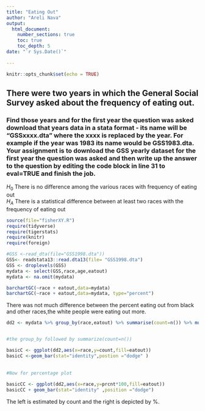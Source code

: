 ```yaml
---
title: "Eating Out"
author: "Areli Nava"
output: 
  html_document:
    number_sections: true
    toc: true
    toc_depth: 5
date: "`r Sys.Date()`"    
    
---
```


```r
knitr::opts_chunk$set(echo = TRUE)
```

## There were two years in which the General Social Survey asked about the frequency of eating out.
### Find those years and for the first year the question was asked download that years data in a stata format - its name will be "GSSxxxx.dta" where the xxxx is replaced by the year.  For example if the year was 1983 its name would be GSS1983.dta. Your assignment is to download the GSS yearly dataset for the first year the question was asked and then  write up the answer to the question by editing the  code block in line 31 to eval=TRUE and finish the job. 

$H_0$ There is no difference among the various races with frequency of eating out  
$H_A$ There is a statistical difference between at least two races with the frequency of eating out  




```r
source(file="fisherXY.R")
require(tidyverse)
require(tigerstats)
require(knitr)
require(foreign)
```


```r
#GSS <-read_dta(file="GSS1998.dta"))
GSS<- readstata13::read.dta13(file= "GSS1998.dta")
GSS <- droplevels(GSS)
mydata <- select(GSS,race,age,eatout)
mydata <- na.omit(mydata)
```



```r
barchartGC(~race + eatout,data=mydata)
barchartGC(~race + eatout,data=mydata, type="percent")

```


There was not much difference between the percent eating out from black and other races,the white people were eating out more.



```r
dd2 <- mydata %>% group_by(race,eatout) %>% summarise(count=n()) %>% mutate(prcnt=count/sum(count))


#the group_by followed by summarize(count=n())

basicC <- ggplot(dd2,aes(x=race,y=count,fill=eatout))
basicC <-geom_bar(stat="identity",postion ="dodge" )
            
      
#Now for percentage plot
                  
basicCC <- ggplot(dd2,aes(x=race,y=prcnt*100,fill=eatout))
basicCC + geom_bar(stat="identity" ,position ="dodge")
```


The left is estimated by count and the right is depicted by %.
